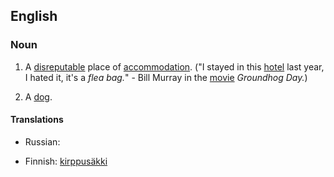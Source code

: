 ==English==

===Noun===
{{en-noun|sg=[[flea]] [[bag]]}}

# A [[disreputable]] place of [[accommodation]].  ("I stayed in this [[hotel]] last year, I hated it, it's a ''flea bag.''" - Bill Murray in the [[movie]] ''Groundhog Day.'')
# {{slang}} A [[dog]].

====Translations====
{{trans-top|disreputable place of accommodation}}
{{trans-mid}}
* Russian: {{t|ru|клоповник|m|sc=Cyrl|tr=klopóvnik}}
{{trans-bottom}}

{{trans-top|(slang) dog}}
* Finnish: [[kirppusäkki]]
{{trans-mid}}
{{trans-bottom}}